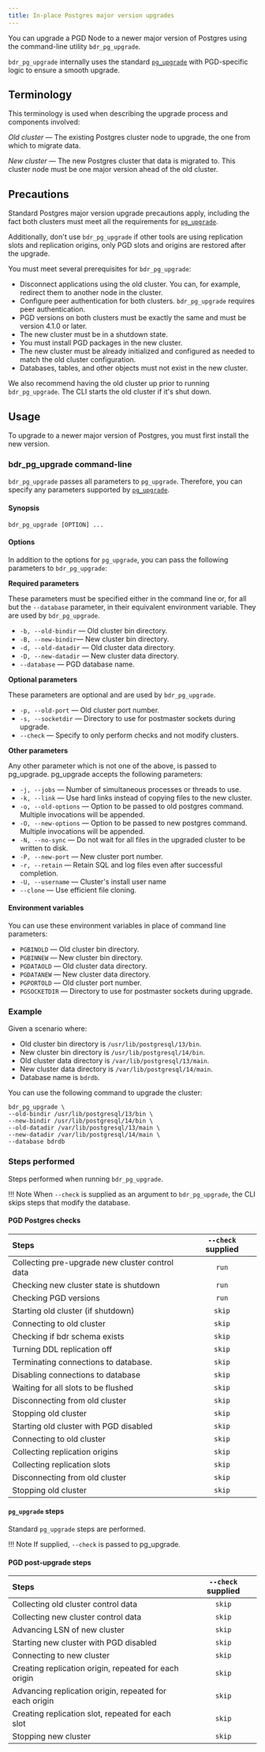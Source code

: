 ```yaml
---
title: In-place Postgres major version upgrades
---
```


You can upgrade a PGD Node to a newer major version of Postgres using the
command-line utility `bdr_pg_upgrade`.

`bdr_pg_upgrade` internally uses the standard [`pg_upgrade`](https://www.postgresql.org/docs/current/pgupgrade.html)
with PGD-specific logic to ensure a smooth upgrade.

## Terminology

This terminology is used when describing the upgrade process and components involved:

*Old cluster* &mdash; The existing Postgres cluster node to upgrade, the one from which to migrate data.

*New cluster* &mdash; The new Postgres cluster that data is migrated to. This cluster node must be one major version ahead of the old cluster.

## Precautions

Standard Postgres major version upgrade precautions apply, including the fact both clusters must meet
all the requirements for [`pg_upgrade`](https://www.postgresql.org/docs/current/pgupgrade.html#id-1.9.5.12.7.).

Additionally, don't use `bdr_pg_upgrade` if other tools are using
replication slots and replication origins, only PGD slots and origins are
restored after the upgrade.

You must meet several prerequisites for `bdr_pg_upgrade`:

-   Disconnect applications using the old cluster. You can, for example,
    redirect them to another node in the cluster.
-   Configure peer authentication for both clusters. `bdr_pg_upgrade`
    requires peer authentication.
-   PGD versions on both clusters must be exactly the same and must be version
    4.1.0 or later.
-   The new cluster must be in a shutdown state.
-   You must install PGD packages in the new cluster.
-   The new cluster must be already initialized and configured as needed to
    match the old cluster configuration.
-   Databases, tables, and other objects must not exist in the new cluster.

We also recommend having the old cluster up prior to running `bdr_pg_upgrade`.
The CLI starts the old cluster if it's shut down.

## Usage

To upgrade to a newer major version of Postgres, you must first install the new version.

### bdr_pg_upgrade command-line

`bdr_pg_upgrade` passes all parameters to `pg_upgrade`. Therefore, you can
specify any parameters supported by [`pg_upgrade`](https://www.postgresql.org/docs/current/pgupgrade.html#id-1.9.5.12.6). 

#### Synopsis

```shell
bdr_pg_upgrade [OPTION] ...
```

#### Options

In addition to the options for `pg_upgrade`, you can pass the following parameters
to `bdr_pg_upgrade`:

**Required parameters**

These parameters must be specified either in the command line or, for all but the `--database` parameter, in their equivalent environment variable. They are used by `bdr_pg_upgrade`.

-   `-b, --old-bindir` &mdash; Old cluster bin directory.
-   `-B, --new-bindir`&mdash; New cluster bin directory.
-   `-d, --old-datadir` &mdash; Old cluster data directory.
-   `-D, --new-datadir` &mdash; New cluster data directory.
-   `--database` &mdash; PGD database name.

**Optional parameters**

These parameters are optional and are used by `bdr_pg_upgrade`.

-   `-p, --old-port` &mdash; Old cluster port number.
-   `-s, --socketdir` &mdash; Directory to use for postmaster sockets during upgrade.
-   `--check` &mdash; Specify to only perform checks and not modify clusters.

**Other parameters**

Any other parameter which is not one of the above, is passed to pg_upgrade. pg_upgrade accepts the following parameters:

- `-j, --jobs` &mdash; Number of simultaneous processes or threads to use.
- `-k, --link` &mdash; Use hard links instead of copying files to the new cluster.
- `-o, --old-options` &mdash; Option to be passed to old postgres command. Multiple invocations will be appended.
- `-O, --new-options` &mdash; Option to be passed to new postgres command. Multiple invocations will be appended.
- `-N, --no-sync` &mdash; Do not wait for all files in the upgraded cluster to be written to disk.
- `-P, --new-port` &mdash; New cluster port number.
- `-r, --retain` &mdash; Retain SQL and log files even after successful completion.
- `-U, --username` &mdash; Cluster's install user name
- `--clone` &mdash; Use efficient file cloning.

#### Environment variables

You can use these environment variables in place of command line parameters:

-   `PGBINOLD` &mdash; Old cluster bin directory.
-   `PGBINNEW` &mdash; New cluster bin directory.
-   `PGDATAOLD` &mdash; Old cluster data directory.
-   `PGDATANEW` &mdash; New cluster data directory.
-   `PGPORTOLD` &mdash; Old cluster port number.
-   `PGSOCKETDIR` &mdash; Directory to use for postmaster sockets during upgrade.


### Example

Given a scenario where:

-   Old cluster bin directory is `/usr/lib/postgresql/13/bin`.
-   New cluster bin directory is `/usr/lib/postgresql/14/bin`.
-   Old cluster data directory is `/var/lib/postgresql/13/main`.
-   New cluster data directory is `/var/lib/postgresql/14/main`.
-   Database name is `bdrdb`.


You can use the following command to upgrade the cluster:

```
bdr_pg_upgrade \
--old-bindir /usr/lib/postgresql/13/bin \
--new-bindir /usr/lib/postgresql/14/bin \
--old-datadir /var/lib/postgresql/13/main \
--new-datadir /var/lib/postgresql/14/main \
--database bdrdb
```

### Steps performed

Steps performed when running `bdr_pg_upgrade`.

!!! Note
    When `--check` is supplied as an argument to `bdr_pg_upgrade`, the CLI
    skips steps that modify the database.

#### PGD Postgres checks


| Steps                                           | `--check` supplied |
| :-----------------------------------------------|:------------------:|
| Collecting pre-upgrade new cluster control data | `run`              |
| Checking new cluster state is shutdown          | `run`              |
| Checking PGD versions                           | `run`              |
| Starting old cluster (if shutdown)              | `skip`             |
| Connecting to old cluster                       | `skip`             |
| Checking if bdr schema exists                   | `skip`             |
| Turning DDL replication off                     | `skip`             |
| Terminating connections to database.            | `skip`             |
| Disabling connections to database               | `skip`             |
| Waiting for all slots to be flushed             | `skip`             |
| Disconnecting from old cluster                  | `skip`             |
| Stopping old cluster                            | `skip`             |
| Starting old cluster with PGD disabled          | `skip`             |
| Connecting to old cluster                       | `skip`             |
| Collecting replication origins                  | `skip`             |
| Collecting replication slots                    | `skip`             |
| Disconnecting from old cluster                  | `skip`             |
| Stopping old cluster                            | `skip`             |

#### `pg_upgrade` steps

Standard `pg_upgrade` steps are performed.

!!! Note
    If supplied, `--check` is passed to pg_upgrade.


#### PGD post-upgrade steps

| Steps                                           | `--check` supplied |
| :-----------------------------------------------|:------------------:|
| Collecting old cluster control data             | `skip`             |
| Collecting new cluster control data             | `skip`             |
| Advancing LSN of new cluster                    | `skip`             |
| Starting new cluster with PGD disabled          | `skip`             |
| Connecting to new cluster                       | `skip`             |
| Creating replication origin, repeated for each origin  | `skip`       |
| Advancing replication origin, repeated for each origin | `skip`       |
| Creating replication slot, repeated for each slot      | `skip`       |
| Stopping new cluster                            | `skip`             |
